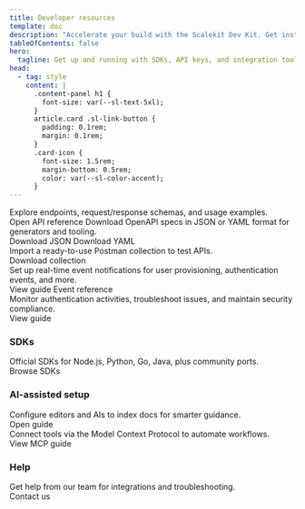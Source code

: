 ```yaml
---
title: Developer resources
template: doc
description: "Accelerate your build with the Scalekit Dev Kit. Get instant access to SDKs, API references, sample apps, and other developer tools."
tableOfContents: false
hero:
  tagline: Get up and running with SDKs, API keys, and integration tools.
head:
  - tag: style
    content: |
      .content-panel h1 {
        font-size: var(--sl-text-5xl);
      }
      article.card .sl-link-button {
        padding: 0.1rem;
        margin: 0.1rem;
      }
      .card-icon {
        font-size: 1.5rem;
        margin-bottom: 0.5rem;
        color: var(--sl-color-accent);
      }
---
```


<CardGrid>
  <CustomCard title="API reference" icon={IconLucideBookOpen}>
    Explore endpoints, request/response schemas, and usage examples.
    <br />
      <LinkButton href="https://docs.scalekit.com/apis" variant="minimal" class="sk-minimal" icon='right-arrow'>Open API reference</LinkButton>
  </CustomCard>
  <CustomCard title="OpenAPI specifications" icon={IconLucideDownload}>
    Download OpenAPI specs in JSON or YAML format for generators and tooling.
    <div class="dk-card-cta">
      <LinkButton href="/api/scalekit.swagger.json" variant="minimal" icon='right-arrow'>Download JSON</LinkButton>
      <LinkButton href="/api/scalekit.swagger.yaml" variant="minimal" icon='right-arrow'>Download YAML</LinkButton>
    </div>
  </CustomCard>
  <CustomCard title="Postman collection" icon={IconLucideDownload}>
    Import a ready-to-use Postman collection to test APIs.
    <div class="dk-card-cta">
      <LinkButton href="/api/scalekit.postman_collection.json" variant="minimal" icon='right-arrow'>Download collection</LinkButton>
    </div>
  </CustomCard>
  <CustomCard title="Webhooks" icon={IconTablerWebhook}>
    Set up real-time event notifications for user provisioning, authentication events, and more.
    <div class="dk-card-cta">
      <LinkButton href="/guides/webhooks-best-practices" variant="minimal" icon='right-arrow'>View guide</LinkButton>
      <LinkButton href="/reference/webhooks/event-object" variant="minimal" icon='right-arrow'>Event reference</LinkButton>
    </div>
  </CustomCard>
  <CustomCard title="Auth logs" icon={IconLucideActivity}>
    Monitor authentication activities, troubleshoot issues, and maintain security compliance.
    <div class="dk-card-cta">
      <LinkButton href="/guides/dashboard/auth-logs" variant="minimal" icon='right-arrow'>View guide</LinkButton>
    </div>
  </CustomCard>
</CardGrid>

### SDKs

<CardGrid>
  <CustomCard title="Browse SDKs" icon={IconLucideBookOpen}>
    Official SDKs for Node.js, Python, Go, Java, plus community ports.
    <div class="dk-card-cta">
      <LinkButton href="/dev-kit/sdks/overview" variant="minimal" icon='right-arrow'>Browse SDKs</LinkButton>
    </div>
  </CustomCard>
</CardGrid>

### AI-assisted setup

<CardGrid>
  <CustomCard title="AI assisted setup" icon={IconPhSparkle}>
    Configure editors and AIs to index docs for smarter guidance.
    <div class="dk-card-cta">
      <LinkButton href="/dev-kit/resources/ai-assisted-setup" variant="minimal" icon='right-arrow'>Open guide</LinkButton>
    </div>
  </CustomCard>
  <CustomCard title="MCP for Scalekit" icon={IconMdiRobot}>
    Connect tools via the Model Context Protocol to automate workflows.
    <div class="dk-card-cta">
      <LinkButton href="/dev-kit/mcp" variant="minimal" icon='right-arrow'>View MCP guide</LinkButton>
    </div>
  </CustomCard>
</CardGrid>

### Help

<CardGrid>
  <CustomCard title="Contact us" icon={IconLucideMail}>
    Get help from our team for integrations and troubleshooting.
    <div class="dk-card-cta">
      <LinkButton href="/support/contact-us" variant="minimal" icon='right-arrow'>Contact us</LinkButton>
    </div>
  </CustomCard>
</CardGrid>





<Footer />
